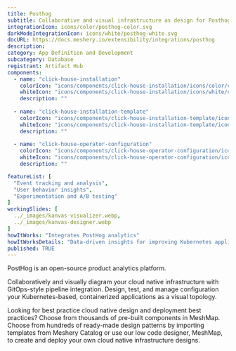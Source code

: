 ```yaml
---
title: Posthog
subtitle: Collaborative and visual infrastructure as design for Posthog
integrationIcon: icons/color/posthog-color.svg
darkModeIntegrationIcon: icons/white/posthog-white.svg
docURL: https://docs.meshery.io/extensibility/integrations/posthog
description: 
category: App Definition and Development
subcategory: Database
registrant: Artifact Hub
components:
  - name: "click-house-installation"
    colorIcon: "icons/components/click-house-installation/icons/color/click-house-installation-color.svg"
    whiteIcon: "icons/components/click-house-installation/icons/white/click-house-installation-white.svg"
    description: ""
  
  - name: "click-house-installation-template"
    colorIcon: "icons/components/click-house-installation-template/icons/color/click-house-installation-template-color.svg"
    whiteIcon: "icons/components/click-house-installation-template/icons/white/click-house-installation-template-white.svg"
    description: ""
  
  - name: "click-house-operator-configuration"
    colorIcon: "icons/components/click-house-operator-configuration/icons/color/click-house-operator-configuration-color.svg"
    whiteIcon: "icons/components/click-house-operator-configuration/icons/white/click-house-operator-configuration-white.svg"
    description: ""

featureList: [
  "Event tracking and analysis",
  "User behavior insights",
  "Experimentation and A/B testing"
]
workingSlides: [
  ../_images/kanvas-visualizer.webp,
  ../_images/kanvas-designer.webp
]
howItWorks: "Integrates PostHog analytics"
howItWorksDetails: "Data-driven insights for improving Kubernetes applications and services"
published: TRUE
---
```

<p>
PostHog is an open-source product analytics platform.
</p>
<p>
    Collaboratively and visually diagram your cloud native infrastructure with GitOps-style pipeline integration. Design, test, and manage configuration your Kubernetes-based, containerized applications as a visual topology.
</p>
<p>
    Looking for best practice cloud native design and deployment best practices? Choose from thousands of pre-built components in MeshMap. Choose from hundreds of ready-made design patterns by importing templates from Meshery Catalog or use our low code designer, MeshMap, to create and deploy your own cloud native infrastructure designs.
</p>
